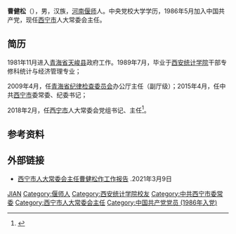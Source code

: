 '''曹健松'''（{{bd|1963年|4月|}}），男，汉族，[[河南|河南]][[偃师|偃师]]人。中央党校大学学历，1986年5月加入中国共产党，现任[[西宁市|西宁市]]人大常委会主任。
 
== 简历 ==

1981年11月进入[[青海省|青海省]][[天峻县|天峻县]]政府工作。1989年7月，毕业于[[西安统计学院|西安统计学院]]干部专修科统计与经济管理专业；

2009年4月，任[[青海省纪律检查委员会|青海省纪律检查委员会]]办公厅主任（副厅级）；2015年4月，任中共[[西宁市|西宁市]]委常委、纪委书记；

2018年2月，任[[西宁市|西宁市]]人大常委会党组书记、主任<ref>{{Cite web|title=曹健松当选西宁市人大常委会主任，刘兴民当选西宁市监察委员会主任|url=https://www.yidianzixun.com/article/0ILTcObN|accessdate=2021-04-11|work=一点资讯|archive-date=2021-04-11|archive-url=https://web.archive.org/web/20210411030904/https://www.yidianzixun.com/article/0ILTcObN|dead-url=no}}</ref>。

== 参考资料 ==
{{reflist}}
 
== 外部链接 ==
*[http://k.sina.com.cn/article_1969530267_m7564a59b05700sjdu.html 西宁市人大常委会主任曹健松作工作报告] {{Wayback|url=http://k.sina.com.cn/article_1969530267_m7564a59b05700sjdu.html |date=20210411030913 }}.2021年3月9日
 
{{start box}}
{{s-gov|prc}}
{{s-before|[[马海瑛|马海瑛]]}}
{{s-title|[[西宁市|西宁市]]人大常委会主任|2018年2月－}}
{{s-inc}}
{{end box}}
 
{{DEFAULTSORT:C曹}}

[[Category:曹姓|JIAN]]
[[Category:偃师人|Category:偃师人]]
[[Category:西安统计学院校友|Category:西安统计学院校友]]
[[Category:中共西宁市委常委|Category:中共西宁市委常委]]
[[Category:西宁市人大常委会主任|Category:西宁市人大常委会主任]]
[[Category:中国共产党党员_(1986年入党)|Category:中国共产党党员 (1986年入党)]]